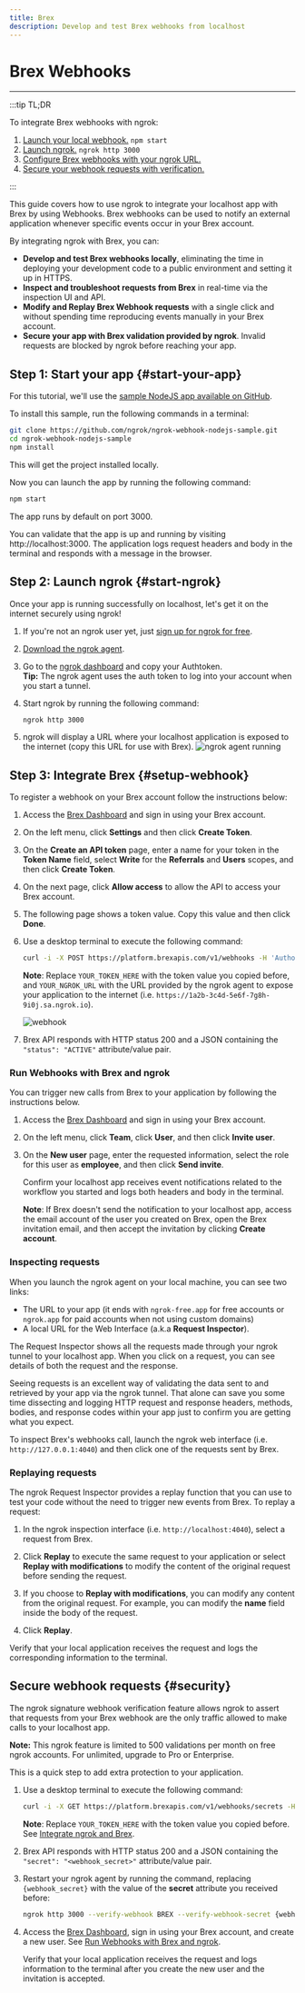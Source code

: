 ```yaml
---
title: Brex
description: Develop and test Brex webhooks from localhost
---
```


# Brex Webhooks
------------

:::tip TL;DR

To integrate Brex webhooks with ngrok:
1. [Launch your local webhook.](#start-your-app) `npm start`
1. [Launch ngrok.](#start-ngrok) `ngrok http 3000`
1. [Configure Brex webhooks with your ngrok URL.](#setup-webhook)
1. [Secure your webhook requests with verification.](#security)

:::


This guide covers how to use ngrok to integrate your localhost app with Brex by using Webhooks.
Brex webhooks can be used to notify an external application whenever specific events occur in your Brex account. 

By integrating ngrok with Brex, you can:

- **Develop and test Brex webhooks locally**, eliminating the time in deploying your development code to a public environment and setting it up in HTTPS.
- **Inspect and troubleshoot requests from Brex** in real-time via the inspection UI and API.
- **Modify and Replay Brex Webhook requests** with a single click and without spending time reproducing events manually in your Brex account.
- **Secure your app with Brex validation provided by ngrok**. Invalid requests are blocked by ngrok before reaching your app.


## **Step 1**: Start your app {#start-your-app}

For this tutorial, we'll use the [sample NodeJS app available on GitHub](https://github.com/ngrok/ngrok-webhook-nodejs-sample). 

To install this sample, run the following commands in a terminal:

```bash
git clone https://github.com/ngrok/ngrok-webhook-nodejs-sample.git
cd ngrok-webhook-nodejs-sample
npm install
```

This will get the project installed locally.

Now you can launch the app by running the following command: 

```bash
npm start
```

The app runs by default on port 3000. 

You can validate that the app is up and running by visiting http://localhost:3000. The application logs request headers and body in the terminal and responds with a message in the browser.


## **Step 2**: Launch ngrok {#start-ngrok}

Once your app is running successfully on localhost, let's get it on the internet securely using ngrok! 

1. If you're not an ngrok user yet, just [sign up for ngrok for free](https://ngrok.com/signup).

1. [Download the ngrok agent](https://ngrok.com/download).

1. Go to the [ngrok dashboard](https://dashboard.ngrok.com) and copy your Authtoken. <br />
    **Tip:** The ngrok agent uses the auth token to log into your account when you start a tunnel.
    
1. Start ngrok by running the following command:
    ```bash
    ngrok http 3000
    ```

1. ngrok will display a URL where your localhost application is exposed to the internet (copy this URL for use with Brex).
    ![ngrok agent running](/img/integrations/launch_ngrok_tunnel.png)


## **Step 3**: Integrate Brex {#setup-webhook}

To register a webhook on your Brex account follow the instructions below:

1. Access the [Brex Dashboard](https://dashboard.brex.com) and sign in using your Brex account.

1. On the left menu, click **Settings** and then click **Create Token**.

1. On the **Create an API token** page, enter a name for your token in the **Token Name** field, select **Write** for the **Referrals** and **Users** scopes, and then click **Create Token**.

1. On the next page, click **Allow access** to allow the API to access your Brex account.

1. The following page shows a token value. Copy this value and then click **Done**.

1. Use a desktop terminal to execute the following command:
    ```bash
    curl -i -X POST https://platform.brexapis.com/v1/webhooks -H 'Authorization: Bearer YOUR_TOKEN_HERE' -H 'Content-Type: application/json' -H 'Idempotency-Key: string' -d '{"YOUR_NGROK_URL": "string","event_types": ["USER_UPDATED"]}'
    ```

    **Note**: Replace `YOUR_TOKEN_HERE` with the token value you copied before, and `YOUR_NGROK_URL` with the URL provided by the ngrok agent to expose your application to the internet (i.e. `https://1a2b-3c4d-5e6f-7g8h-9i0j.sa.ngrok.io`).

    ![webhook](img/ngrok_url_configuration_brex.png)

1. Brex API responds with HTTP status 200 and a JSON containing the `"status": "ACTIVE"` attribute/value pair.


### Run Webhooks with Brex and ngrok

You can trigger new calls from Brex to your application by following the instructions below.

1. Access the [Brex Dashboard](https://dashboard.brex.com) and sign in using your Brex account.

1. On the left menu, click **Team**, click **User**, and then click **Invite user**.

1. On the **New user** page, enter the requested information, select the role for this user as **employee**, and then click **Send invite**.

    Confirm your localhost app receives event notifications related to the workflow you started and logs both headers and body in the terminal.

    **Note**: If Brex doesn't send the notification to your localhost app, access the email account of the user you created on Brex, open the Brex invitation email, and then accept the invitation by clicking **Create account**.


### Inspecting requests

When you launch the ngrok agent on your local machine, you can see two links: 

* The URL to your app (it ends with `ngrok-free.app` for free accounts or `ngrok.app` for paid accounts when not using custom domains)
* A local URL for the Web Interface (a.k.a **Request Inspector**).

The Request Inspector shows all the requests made through your ngrok tunnel to your localhost app. When you click on a request, you can see details of both the request and the response.

Seeing requests is an excellent way of validating the data sent to and retrieved by your app via the ngrok tunnel. That alone can save you some time dissecting and logging HTTP request and response headers, methods, bodies, and response codes within your app just to confirm you are getting what you expect.

To inspect Brex's webhooks call, launch the ngrok web interface (i.e. `http://127.0.0.1:4040`) and then click one of the requests sent by Brex.


### Replaying requests

The ngrok Request Inspector provides a replay function that you can use to test your code without the need to trigger new events from Brex. To replay a request:

1. In the ngrok inspection interface (i.e. `http://localhost:4040`), select a request from Brex.

1. Click **Replay** to execute the same request to your application or select **Replay with modifications** to modify the content of the original request before sending the request.

1. If you choose to **Replay with modifications**, you can modify any content from the original request. For example, you can modify the **name** field inside the body of the request.

1. Click **Replay**.

Verify that your local application receives the request and logs the corresponding information to the terminal.


## Secure webhook requests {#security}

The ngrok signature webhook verification feature allows ngrok to assert that requests from your Brex webhook are the only traffic allowed to make calls to your localhost app.

**Note:** This ngrok feature is limited to 500 validations per month on free ngrok accounts. For unlimited, upgrade to Pro or Enterprise.

This is a quick step to add extra protection to your application.

1. Use a desktop terminal to execute the following command:
    
    ```bash
    curl -i -X GET https://platform.brexapis.com/v1/webhooks/secrets -H 'Authorization: Bearer YOUR_TOKEN_HERE'
    ```
    **Note**: Replace `YOUR_TOKEN_HERE` with the token value you copied before. See [Integrate ngrok and Brex](#setup-webhook).

1. Brex API responds with HTTP status 200 and a JSON containing the `"secret": "<webhook_secret>"` attribute/value pair.

1. Restart your ngrok agent by running the command, replacing `{webhook_secret}` with the value of the **secret** attribute you received before:
    
    ```bash
    ngrok http 3000 --verify-webhook BREX --verify-webhook-secret {webhook_secret}
    ```

1. Access the [Brex Dashboard](https://dashboard.brex.com), sign in using your Brex account, and create a new user. See [Run Webhooks with Brex and ngrok](#run-webhook).

    Verify that your local application receives the request and logs information to the terminal after you create the new user and the invitation is accepted.



